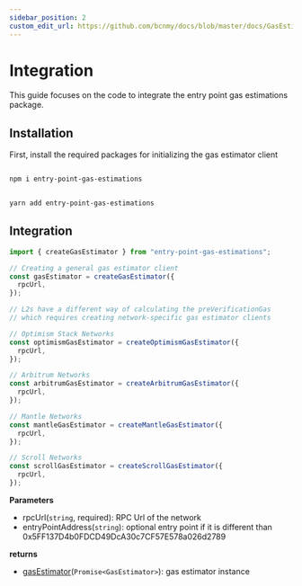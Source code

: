 ```yaml
---
sidebar_position: 2
custom_edit_url: https://github.com/bcnmy/docs/blob/master/docs/GasEstimations/integration.mdx
---
```


# Integration

This guide focuses on the code to integrate the entry point gas estimations package.

## Installation

First, install the required packages for initializing the gas estimator client


<Tabs>
<TabItem value="js" label="npm">

```bash

npm i entry-point-gas-estimations

```

</TabItem>
<TabItem value="py" label="yarn">

```bash

yarn add entry-point-gas-estimations

```

</TabItem>
</Tabs>

## Integration

```typescript
import { createGasEstimator } from "entry-point-gas-estimations";

// Creating a general gas estimator client
const gasEstimator = createGasEstimator({
  rpcUrl,
});

// L2s have a different way of calculating the preVerificationGas
// which requires creating network-specific gas estimator clients

// Optimism Stack Networks
const optimismGasEstimator = createOptimismGasEstimator({
  rpcUrl,
});

// Arbitrum Networks
const arbitrumGasEstimator = createArbitrumGasEstimator({
  rpcUrl,
});

// Mantle Networks
const mantleGasEstimator = createMantleGasEstimator({
  rpcUrl,
});

// Scroll Networks
const scrollGasEstimator = createScrollGasEstimator({
  rpcUrl,
});
```

**Parameters**

- rpcUrl(`string`, required): RPC Url of the network
- entryPointAddress(`string`): optional entry point if it is different than 0x5FF137D4b0FDCD49DcA30c7CF57E578a026d2789

**returns**

- [gasEstimator](https://github.com/bcnmy/entry-point-gas-estimations/blob/develop/src/gas-estimator/entry-point-v6/GasEstimator/index.ts)(`Promise<GasEstimator>`): gas estimator instance
